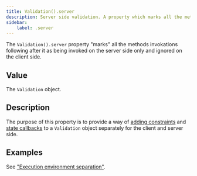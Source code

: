 ```yaml
---
title: Validation().server
description: Server side validation. A property which marks all the methods invokations following after it as being invoked on the server side only.
sidebar: 
    label: .server
---
```


The `Validation().server` property "marks" all the methods invokations following after it as being invoked on the server side only and ignored on the client side.

## Value

The `Validation` object.

## Description

The purpose of this property is to provide a way of [adding constraints](/api/validation/instance-methods/constraint) and [state callbacks](/concept/state-callbacks) to a `Validation` object separately for the client and server side.

## Examples

See ["Execution environment separation"](/concept/execution-environment-separation).